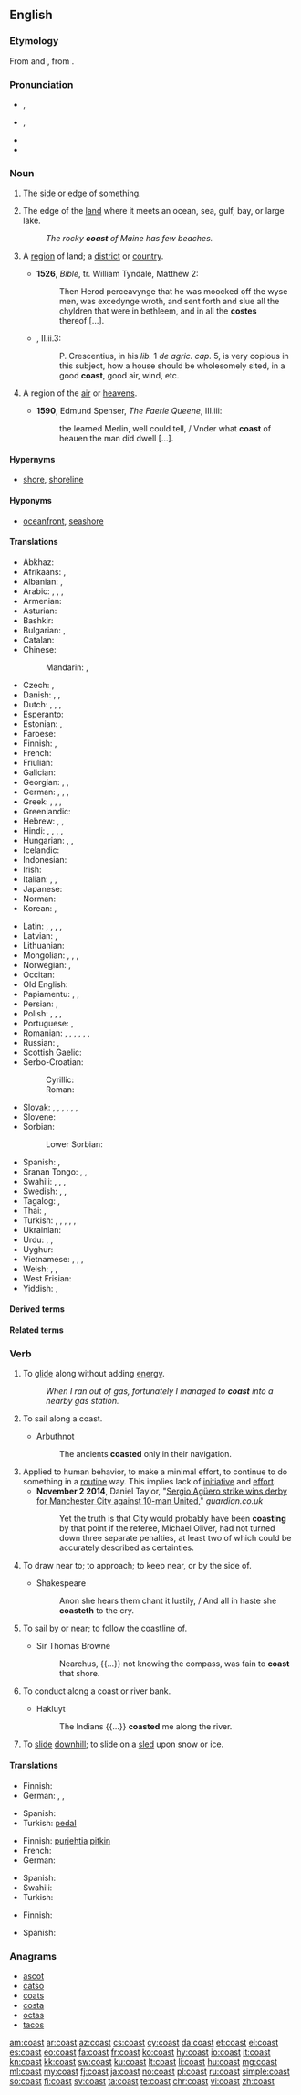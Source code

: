 ==English==
{{wikipedia}}
{{wikipedia|coast (disambiguation)}}

===Etymology===
From {{etyl|enm|en}} and {{etyl|fro|en}} {{term|coste|lang=fro}}, from {{etyl|la|en}} {{m|la|costa||edge}}.

===Pronunciation===
* {{a|GA}} {{enPR|kōst}}, {{IPA|/koʊst/|lang=en}}
* {{a|RP}} {{enPR|kōst}}, {{IPA|/kəʊst/|lang=en}}
* {{audio|en-us-coast.ogg|Audio (US)|lang=en}}
* {{rhymes|əʊst|lang=en}}

===Noun===
{{en-noun}}

# {{context|obsolete|lang=en}} The [[side]] or [[edge]] of something. {{defdate|15th-18th c.}}
#: {{rfquotek|Sir Isaac Newton}}
# The edge of the [[land]] where it meets an ocean, sea, gulf, bay, or large lake. {{defdate|from 14th c.}}
#: ''The rocky '''coast''' of Maine has few beaches.''
# {{context|obsolete|lang=en}} A [[region]] of land; a [[district]] or [[country]]. {{defdate|14th-17th c.}}
#* '''1526''', ''Bible'', tr. William Tyndale, Matthew 2:
#*: Then Herod perceavynge that he was moocked off the wyse men, was excedynge wroth, and sent forth and slue all the chyldren that were in bethleem, and in all the '''costes''' thereof&nbsp;[…].
#* {{RQ:RBrtn AntmyMlncly}}, II.ii.3:
#*: P. Crescentius, in his ''lib.'' 1 ''de agric. cap.'' 5, is very copious in this subject, how a house should be wholesomely sited, in a good '''coast''', good air, wind, etc.
# {{context|obsolete|lang=en}} A region of the [[air]] or [[heavens]]. {{defdate|14th-17th c.}}
#* '''1590''', Edmund Spenser, ''The Faerie Queene'', III.iii:
#*: the learned Merlin, well could tell, / Vnder what '''coast''' of heauen the man did dwell&nbsp;[…].

====Hypernyms====
* {{sense|edge of land meeting an ocean, sea, gulf, or bay}} [[shore]], [[shoreline]]

====Hyponyms====
* {{sense|edge of land meeting an ocean, sea, gulf, or bay}} [[oceanfront]], [[seashore]]

====Translations====
{{trans-top|edge of land meeting ocean, sea, gulf, bay}}
* Abkhaz: {{t-needed|ab}}
* Afrikaans: {{t|af|kus}}, {{t|af|oewer}}
* Albanian: {{t+|sq|breg}}, {{t+|sq|bregdet}}
* Arabic: {{t|ar|ساحل}}, {{t|ar|شاطئ}}, {{t|ar|تلَة}}, {{t|ar|هبوط تلَة}}
* Armenian: {{t+|hy|ափ|sc=Armn}}
* Asturian: {{t|ast|costa|f}}
* Bashkir: {{t|ba|яр|sc=Cyrl}}
* Bulgarian: {{t|bg|морски бряг|sc=Cyrl}}, {{t+|bg|крайбрежие|sc=Cyrl}}
* Catalan: {{t+|ca|costa|f}}
* Chinese:
*: Mandarin: {{t+|cmn|海岸|tr=hǎi'àn|sc=Hani}}, {{t+|cmn|岸|tr=àn|sc=Hani}}
* Czech: {{t+|cs|pobřeží|n}}, {{t+|cs|břeh|m}}
* Danish: {{t+|da|bred}}, {{t+|da|kyst}}, {{t+|da|strand|c}}
* Dutch: {{t+|nl|kust}}, {{t+|nl|kustlijn}}, {{t+|nl|zeekant}}, {{t+|nl|zeekust}}
* Esperanto: {{t|eo|marbordo}}
* Estonian: {{t+|et|rand}}, {{t|et|rannik}}
* Faroese: {{t|fo|strond|f}}
* Finnish: {{t|fi|merenrannikko}}, {{t+|fi|rannikko}}
* French: {{t+|fr|côte|f}}
* Friulian: {{t|fur|cueste|f}}
* Galician: {{t|gl|costa|f}}
* Georgian: {{t|ka|ნაპირი|sc=Geor}}, {{t|ka|ზღვის პირი|sc=Geor}}, {{t|ka|სანაპირო}}
* German: {{t-check|de|Küste}}, {{t-check|de|Küstenland}}, {{t-check|de|Strand}}, {{t-check|de|Ufer}}
* Greek: {{t+|el|ακρογιαλιά|f|sc=Grek}}, {{t+|el|γιαλός|m|sc=Grek}}, {{t+|el|ακτή|f|sc=Grek}}, {{t+|el|παραλία|f|sc=Grek}}
* Greenlandic: {{t|kl|sissaq}}
* Hebrew: {{t|he|שְׂפַת הַיָּם|sc=Hebr}}, {{t+|he|חוֹף יָם|sc=Hebr}}, {{t+|he|חוֹף|sc=Hebr}}
* Hindi: {{t|hi|सीमा|tr=sīmā|sc=Deva}}, {{t|hi|कनारा|tr=kanāra|sc=Deva}}, {{t|hi|तट|tr=tat.a|sc=Deva}}, {{t|hi|समुद्रतट|tr=samudra-tat.a|sc=Deva}}, {{t|hi|सागरतट|tr=sāgara-tat.a|sc=Deva}}
* Hungarian: {{t+|hu|part}}, {{t+|hu|partvidék}}, {{t+|hu|tengerpart}}
* Icelandic: {{t+|is|strönd|f}}
* Indonesian: {{t+|id|pantai}}
* Irish: {{t|ga|cósta|m}}
* Italian: {{t+|it|costa}}, {{t|it|costiera}}, {{t|it|litorale}}
* Japanese: {{t+|ja|海岸|tr=[[かいがん]], kaigan|sc=Jpan}}
* Norman: {{t|nrf|côte|f}}
* Korean: {{t+|ko|연안|tr=yŏnan|sc=Kore}}, {{t+|ko|해안|tr=hae'an|sc=Kore}}
{{trans-mid}}
* Latin: {{t|la|limbus}}, {{t|la|ora}}, {{t|la|orarius}}, {{t|la|acta}}, {{t+|la|litus}}
* Latvian: {{t|lv|krasts}}, {{t|lv|piekraste}}
* Lithuanian: {{t|lt|pajūris}}
* Mongolian: {{t+|mn|тэнгисийн эрэг|sc=Cyrl}}, {{t+|mn|хаялга|sc=Cyrl}}, {{t+|mn|далайн эрэг|sc=Cyrl}}, {{t+|mn|далайн хевее|sc=Cyrl}}
* Norwegian: {{t+|no|kyst}}, {{t+|no|strand}}
* Occitan: {{t+|oc|còsta|f}}
* Old English: {{t|ang|sæ-rima|sc=Latinx}}
* Papiamentu: {{t|pap|kanto}}, {{t|pap|kantu}}, {{t|pap|kosta}}
* Persian: {{t+|fa|ساحل|tr=sāhel|sc=fa-Arab}}, {{t+|fa|دریاکنار|tr=daryā-kenār|sc=fa-Arab}}
* Polish: {{t+|pl|brzeg}}, {{t+|pl|wybrzeże}}, {{t+|pl|zjazd}}, {{t|pl|tor bobslejowy}}
* Portuguese: {{t+|pt|costa|f}}, {{t+|pt|beira|f}}
* Romanian: {{t+|ro|coastă}}, {{t|ro|țărm de mare}}, {{t|ro|coborâre la vale}}, {{t+|ro|liman}}, {{t+|ro|mal}}, {{t+|ro|limită}}, {{t+|ro|hotar}}
* Russian: {{t|ru|мо́рской бе́рег}}, {{t+|ru|побере́жье}}
* Scottish Gaelic: {{t|gd|cladach|m}}
* Serbo-Croatian:
*: Cyrillic: {{t|sh|обала|f|sc=Cyrl}}
*: Roman: {{t|sh|obala|f}}
* Slovak: {{t|sk|klesajúci}}, {{t|sk|morský breh}}, {{t|sk|nezaberajúci}}, {{t|sk|plávať pozdĺž pobrežia}}, {{t|sk|pobrežie}}, {{t|sk|pobrežie mora}}, {{t|sk|stúpajúci}}
* Slovene: {{t+|sl|obala|f}}
* Sorbian:
*: Lower Sorbian: {{t|dsb|pśibrjog|m}}
* Spanish: {{t+|es|costa|f}}, {{t|es|litoral|m}}
* Sranan Tongo: {{t|srn|syoro}}, {{t|srn|watrasey}}, {{t|srn|sekanti}}
* Swahili: {{t+|sw|pwani}}, {{t|sw|ufuko}}, {{t|sw|mapwa}}, {{t|sw|mapwaji}}
* Swedish: {{t|sv|gräns mot hav}}, {{t+|sv|kust}}, {{t+|sv|strand}}
* Tagalog: {{t|tl|pampang}}, {{t+|tl|baybayin}}
* Thai: {{t|th|ชายฝั่ง|tr=chaai-fàng|sc=Thai}}, {{t|th|ทางลาดเอียง|tr=taang lâat-iang|sc=Thai}}
* Turkish: {{t+|tr|sahil}}, {{t|tr|deniz kenarı}}, {{t|tr|deniz kıyısı}}, {{t+|tr|kıyı}}, {{t|tr|kızak için uygun yokuş}}, {{t|tr|kızakla yokuştan kayma}}
* Ukrainian: {{t|uk|побере́жжя|sc=Cyrl}}
* Urdu: {{t|ur|کنارہ|tr=kanāra|sc=ur-Arab}}, {{t|ur|تٹ|tr=tat.a|sc=ur-Arab}}, {{t|ur|ساگرتٹ|tr=sāgara-tat.a|sc=ur-Arab}}
* Uyghur: {{t|ug|déngiz yaqisi|sc=ug-Arab}}
* Vietnamese: {{t+|vi|bờ biển}}, {{t|vi|đường lao}}, {{t|vi|sự lao xuống}}, {{t|vi|sự lao dốc}}
* Welsh: {{t+|cy|arfordir}}, {{t|cy|goror}}, {{t|cy|mordir}}
* West Frisian: {{t|fy|igge}}
* Yiddish: {{t|yi|ברעג|sc=Hebr|tr=breg|m}}, {{t|yi|ברעג טײַך|sc=Hebr|tr=breg taykh|m}}
{{trans-bottom}}

====Derived terms====
{{der4|[[coast-to-coast]]|[[coastal]]|[[coaster]]|[[coastguard]]|[[coastland]]|[[coastline]]|[[coastward]]|[[coastwatcher]]|[[coastwise]]}}

====Related terms====
{{rel3|[[coast fox]]|[[coast guard]]|[[coast rat]]}}

===Verb===
{{en-verb}}

# {{context|intransitive|lang=en}} To [[glide]] along without adding [[energy]].
#: ''When I ran out of gas, fortunately I managed to '''coast''' into a nearby gas station.''
# {{context|intransitive|nautical|lang=en}} To sail along a coast.
#* Arbuthnot
#*: The ancients '''coasted''' only in their navigation.
# Applied to human behavior, to make a minimal effort, to continue to do something in a [[routine]] way. This implies lack of [[initiative]] and [[effort]].
#* '''November 2 2014''', Daniel Taylor, "[http://www.theguardian.com/football/2014/nov/02/manchester-city-manchester-united-premier-league-match-report Sergio Agüero strike wins derby for Manchester City against 10-man United]," ''guardian.co.uk''
#*: Yet the truth is that City would probably have been '''coasting''' by that point if the referee, Michael Oliver, had not turned down three separate penalties, at least two of which could be accurately described as certainties.
# {{context|obsolete|lang=en}} To draw near to; to approach; to keep near, or by the side of.
#* Shakespeare
#*: Anon she hears them chant it lustily, / And all in haste she '''coasteth''' to the cry.
#: {{rfquotek|Hakluyt}}
# {{context|obsolete|lang=en}} To sail by or near; to follow the coastline of.
#* Sir Thomas Browne
#*: Nearchus, {{...}} not knowing the compass, was fain to '''coast''' that shore.
# {{context|obsolete|lang=en}} To conduct along a coast or river bank.
#* Hakluyt
#*: The Indians {{...}} '''coasted''' me along the river.
# {{context|US|dialect|lang=en}} To [[slide]] [[downhill]]; to slide on a [[sled]] upon snow or ice.

====Translations====
{{trans-top|to glide along with no added energy}}
* Finnish: {{t+|fi|liukua}}
* German: {{t+|de|gleiten}}, {{t|de|gleiten}}, {{l|de|ohne}} {{l|de|zu}} {{l|de|treten}} {{qualifier|bicycle}}
{{trans-mid}}
* Spanish: {{t+|es|deslizar}}
* Turkish: [[pedal#Turkish|pedal]] {{l|tr|çevirmeden}} {{l|tr|bisiklet}} {{t|tr|sürmek}} {{qualifier|bicycle}}
{{trans-bottom}}

{{trans-top|to sail along a coast}}
* Finnish: [[purjehtia]] [[pitkin#Finnish|pitkin]] {{t+|fi|rannikko|alt=rannikkoa}}
* French: {{t+|fr|caboter}}
* German: {{t+|de|segeln}}
{{trans-mid}}
* Spanish: {{qualifier|la costa}} {{t+|es|navegar}}
* Swahili: {{t+|sw|puani}}
* Turkish: {{t+|tr|seyretmek}}
{{trans-bottom}}

{{trans-top|to make a minimal effort}}
* Finnish: {{t|fi|ottaa rennosti}}
{{trans-mid}}
* Spanish: {{t+|es|perecear}}
{{trans-bottom}}

===Anagrams===
* [[ascot#English|ascot]]
* [[catso#English|catso]]
* [[coats#English|coats]]
* [[costa#English|costa]]
* [[octas#English|octas]]
* [[tacos#English|tacos]]

[[am:coast]]
[[ar:coast]]
[[az:coast]]
[[cs:coast]]
[[cy:coast]]
[[da:coast]]
[[et:coast]]
[[el:coast]]
[[es:coast]]
[[eo:coast]]
[[fa:coast]]
[[fr:coast]]
[[ko:coast]]
[[hy:coast]]
[[io:coast]]
[[it:coast]]
[[kn:coast]]
[[kk:coast]]
[[sw:coast]]
[[ku:coast]]
[[lt:coast]]
[[li:coast]]
[[hu:coast]]
[[mg:coast]]
[[ml:coast]]
[[my:coast]]
[[fj:coast]]
[[ja:coast]]
[[no:coast]]
[[pl:coast]]
[[ru:coast]]
[[simple:coast]]
[[so:coast]]
[[fi:coast]]
[[sv:coast]]
[[ta:coast]]
[[te:coast]]
[[chr:coast]]
[[vi:coast]]
[[zh:coast]]